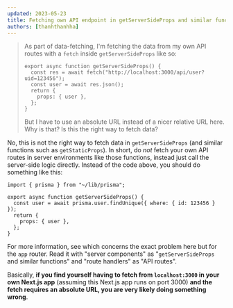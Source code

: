 ```yaml
---
updated: 2023-05-23
title: Fetching own API endpoint in getServerSideProps and similar functions
authors: [thanhthanhha]
---
```



> As part of data-fetching, I'm fetching the data from my own API routes with a `fetch` inside `getServerSideProps` like so:
>
> ```tsx
> export async function getServerSideProps() {
>   const res = await fetch("http://localhost:3000/api/user?uid=123456");
>   const user = await res.json();
>   return {
>     props: { user },
>   };
> }
> ```
>
> But I have to use an absolute URL instead of a nicer relative URL here. Why is that? Is this the right way to fetch data?

No, this is not the right way to fetch data in `getServerSideProps` (and similar functions such as `getStaticProps`). In short, do _not_ fetch your own API routes in server environments like those functions, instead just call the server-side logic directly. Instead of the code above, you should do something like this:

```tsx
import { prisma } from "~/lib/prisma";

export async function getServerSideProps() {
  const user = await prisma.user.findUnique({ where: { id: 123456 } });
  return {
    props: { user },
  };
}
```

For more information, see <Question id="fetch-api-in-rsc" /> which concerns the exact problem here but for the `app` router. Read it with "server components" as "`getServerSideProps` and similar functions" and "route handlers" as "API routes".

Basically, **if you find yourself having to fetch from `localhost:3000` in your own Next.js app** (assuming this Next.js app runs on port 3000) **and the fetch requires an absolute URL, you are very likely doing something wrong**.
